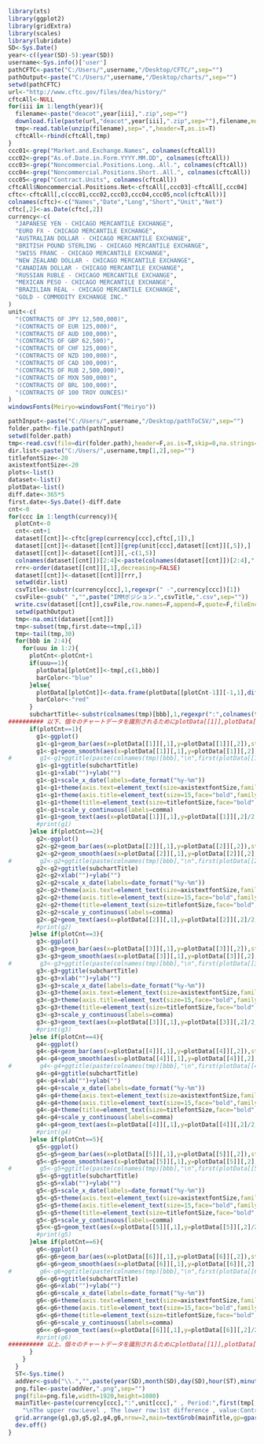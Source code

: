 ```r
library(xts)
library(ggplot2)
library(gridExtra)
library(scales)
library(lubridate)
SD<-Sys.Date()
year<-c((year(SD)-5):year(SD))
username<-Sys.info()['user']
pathCFTC<-paste("C:/Users/",username,"/Desktop/CFTC/",sep="")
pathOutput<-paste("C:/Users/",username,"/Desktop/charts/",sep="")
setwd(pathCFTC)
url<-"http://www.cftc.gov/files/dea/history/"
cftcAll<-NULL
for(iii in 1:length(year)){
  filename<-paste("deacot",year[iii],".zip",sep="")
  download.file(paste(url,"deacot",year[iii],".zip",sep=""),filename,mode="wb")
  tmp<-read.table(unzip(filename),sep=",",header=T,as.is=T)
  cftcAll<-rbind(cftcAll,tmp)
}
ccc01<-grep("Market.and.Exchange.Names", colnames(cftcAll))
ccc02<-grep("As.of.Date.in.Form.YYYY.MM.DD", colnames(cftcAll))
ccc03<-grep("Noncommercial.Positions.Long..All.", colnames(cftcAll))
ccc04<-grep("Noncommercial.Positions.Short..All.", colnames(cftcAll))
ccc05<-grep("Contract.Units", colnames(cftcAll))
cftcAll$Noncommercial.Positions.Net<-cftcAll[,ccc03]-cftcAll[,ccc04]
cftc<-cftcAll[,c(ccc01,ccc02,ccc03,ccc04,ccc05,ncol(cftcAll))]
colnames(cftc)<-c("Names","Date","Long","Short","Unit","Net")
cftc[,2]<-as.Date(cftc[,2])
currency<-c(
  "JAPANESE YEN - CHICAGO MERCANTILE EXCHANGE",
  "EURO FX - CHICAGO MERCANTILE EXCHANGE",
  "AUSTRALIAN DOLLAR - CHICAGO MERCANTILE EXCHANGE",
  "BRITISH POUND STERLING - CHICAGO MERCANTILE EXCHANGE",
  "SWISS FRANC - CHICAGO MERCANTILE EXCHANGE",
  "NEW ZEALAND DOLLAR - CHICAGO MERCANTILE EXCHANGE",
  "CANADIAN DOLLAR - CHICAGO MERCANTILE EXCHANGE",
  "RUSSIAN RUBLE - CHICAGO MERCANTILE EXCHANGE",
  "MEXICAN PESO - CHICAGO MERCANTILE EXCHANGE",
  "BRAZILIAN REAL - CHICAGO MERCANTILE EXCHANGE",
  "GOLD - COMMODITY EXCHANGE INC."
)
unit<-c(
  "(CONTRACTS OF JPY 12,500,000)",
  "(CONTRACTS OF EUR 125,000)",
  "(CONTRACTS OF AUD 100,000)",
  "(CONTRACTS OF GBP 62,500)",
  "(CONTRACTS OF CHF 125,000)",
  "(CONTRACTS OF NZD 100,000)",
  "(CONTRACTS OF CAD 100,000)",
  "(CONTRACTS OF RUB 2,500,000)",
  "(CONTRACTS OF MXN 500,000)",
  "(CONTRACTS OF BRL 100,000)",
  "(CONTRACTS OF 100 TROY OUNCES)"
)
windowsFonts(Meiryo=windowsFont("Meiryo"))
```

```r
pathInput<-paste("C:/Users/",username,"/Desktop/pathToCSV/",sep="")
folder.path<-file.path(pathInput)
setwd(folder.path)
tmp<-read.csv(file=dir(folder.path),header=F,as.is=T,skip=0,na.strings=c("", "NA"))
dir.list<-paste("C:/Users/",username,tmp[1,2],sep="")
titlefontSize<-20
axistextfontSize<-20
plots<-list()
dataset<-list()
plotData<-list()
diff.date<-365*5
first.date<-Sys.Date()-diff.date
cnt<-0
for(ccc in 1:length(currency)){
  plotCnt<-0
  cnt<-cnt+1
  dataset[[cnt]]<-cftc[grep(currency[ccc],cftc[,1]),]
  dataset[[cnt]]<-dataset[[cnt]][grep(unit[ccc],dataset[[cnt]][,5]),]
  dataset[[cnt]]<-dataset[[cnt]][,-c(1,5)]
  colnames(dataset[[cnt]])[2:4]<-paste(colnames(dataset[[cnt]])[2:4],":",currency[ccc],sep="")
  rrr<-order(dataset[[cnt]][,1],decreasing=FALSE)
  dataset[[cnt]]<-dataset[[cnt]][rrr,]
  setwd(dir.list)
  csvTitle<-substr(currency[ccc],1,regexpr(" -",currency[ccc])[1])
  csvFile<-gsub(" ","",paste("IMMポジション.",csvTitle,".csv",sep=""))    
  write.csv(dataset[[cnt]],csvFile,row.names=F,append=F,quote=F,fileEncoding="UTF-8")
  setwd(pathOutput)
  tmp<-na.omit(dataset[[cnt]])
  tmp<-subset(tmp,first.date<=tmp[,1])
  tmp<-tail(tmp,30)
  for(bbb in 2:4){
    for(uuu in 1:2){
      plotCnt<-plotCnt+1
      if(uuu==1){  
        plotData[[plotCnt]]<-tmp[,c(1,bbb)]
        barColor<-"blue"  
      }else{
        plotData[[plotCnt]]<-data.frame(plotData[[plotCnt-1]][-1,1],diff(plotData[[plotCnt-1]][,2])) 
        barColor<-"red"  
      }
      subchartTitle<-substr(colnames(tmp)[bbb],1,regexpr(":",colnames(tmp)[bbb])-1)
########## 以下、個々のチャートデータを識別されるためにplotData[[1]],plotData[[2]]..plotData[[6]],g1,g2..g6としているが冗長に過ぎるため改良すること      
      if(plotCnt==1){
        g1<-ggplot()
        g1<-g1+geom_bar(aes(x=plotData[[1]][,1],y=plotData[[1]][,2]),stat="identity",position="identity",fill=barColor,alpha=0.1,color="black")
        g1<-g1+geom_smooth(aes(x=plotData[[1]][,1],y=plotData[[1]][,2],group=1),method=loess,color="red")
#        g1<-g1+ggtitle(paste(colnames(tmp)[bbb],"\n",first(plotData[[1]][,1]),"-",last(plotData[[1]][,1])))
        g1<-g1+ggtitle(subchartTitle)
        g1<-g1+xlab("")+ylab("")
        g1<-g1+scale_x_date(labels=date_format("%y-%m"))
        g1<-g1+theme(axis.text=element_text(size=axistextfontSize,family="Meiryo"))
        g1<-g1+theme(axis.title=element_text(size=15,face="bold",family="Meiryo"))
        g1<-g1+theme(title=element_text(size=titlefontSize,face="bold",family="Meiryo"))
        g1<-g1+scale_y_continuous(labels=comma)
        g1<-g1+geom_text(aes(x=plotData[[1]][,1],y=plotData[[1]][,2]/2,label=plotData[[1]][,2]),angle=90,vjust=0.5,hjust=0,size=4,family="Meiryo") 
        #print(g1)
      }else if(plotCnt==2){
        g2<-ggplot()
        g2<-g2+geom_bar(aes(x=plotData[[2]][,1],y=plotData[[2]][,2]),stat="identity",position="identity",fill=barColor,alpha=0.1,color="black")
        g2<-g2+geom_smooth(aes(x=plotData[[2]][,1],y=plotData[[2]][,2],group=1),method=loess,color="red")
#        g2<-g2+ggtitle(paste(colnames(tmp)[bbb],"\n",first(plotData[[2]][,1]),"-",last(plotData[[2]][,1])))
        g2<-g2+ggtitle(subchartTitle)
        g2<-g2+xlab("")+ylab("")
        g2<-g2+scale_x_date(labels=date_format("%y-%m"))
        g2<-g2+theme(axis.text=element_text(size=axistextfontSize,family="Meiryo"))
        g2<-g2+theme(axis.title=element_text(size=15,face="bold",family="Meiryo"))
        g2<-g2+theme(title=element_text(size=titlefontSize,face="bold",family="Meiryo"))
        g2<-g2+scale_y_continuous(labels=comma)
        g2<-g2+geom_text(aes(x=plotData[[2]][,1],y=plotData[[2]][,2]/2,label=plotData[[2]][,2]),angle=90,vjust=0.5,hjust=0,size=4,family="Meiryo") 
        #print(g2)
      }else if(plotCnt==3){
        g3<-ggplot()
        g3<-g3+geom_bar(aes(x=plotData[[3]][,1],y=plotData[[3]][,2]),stat="identity",position="identity",fill=barColor,alpha=0.1,color="black")
        g3<-g3+geom_smooth(aes(x=plotData[[3]][,1],y=plotData[[3]][,2],group=1),method=loess,color="red")
#        g3<-g3+ggtitle(paste(colnames(tmp)[bbb],"\n",first(plotData[[3]][,1]),"-",last(plotData[[3]][,1])))
        g3<-g3+ggtitle(subchartTitle)
        g3<-g3+xlab("")+ylab("")
        g3<-g3+scale_x_date(labels=date_format("%y-%m"))
        g3<-g3+theme(axis.text=element_text(size=axistextfontSize,family="Meiryo"))
        g3<-g3+theme(axis.title=element_text(size=15,face="bold",family="Meiryo"))
        g3<-g3+theme(title=element_text(size=titlefontSize,face="bold",family="Meiryo"))
        g3<-g3+scale_y_continuous(labels=comma)
        g3<-g3+geom_text(aes(x=plotData[[3]][,1],y=plotData[[3]][,2]/2,label=plotData[[3]][,2]),angle=90,vjust=0.5,hjust=0,size=4,family="Meiryo") 
        #print(g3)
      }else if(plotCnt==4){
        g4<-ggplot()
        g4<-g4+geom_bar(aes(x=plotData[[4]][,1],y=plotData[[4]][,2]),stat="identity",position="identity",fill=barColor,alpha=0.1,color="black")
        g4<-g4+geom_smooth(aes(x=plotData[[4]][,1],y=plotData[[4]][,2],group=1),method=loess,color="red")
#        g4<-g4+ggtitle(paste(colnames(tmp)[bbb],"\n",first(plotData[[4]][,1]),"-",last(plotData[[4]][,1])))
        g4<-g4+ggtitle(subchartTitle)
        g4<-g4+xlab("")+ylab("")
        g4<-g4+scale_x_date(labels=date_format("%y-%m"))
        g4<-g4+theme(axis.text=element_text(size=axistextfontSize,family="Meiryo"))
        g4<-g4+theme(axis.title=element_text(size=15,face="bold",family="Meiryo"))
        g4<-g4+theme(title=element_text(size=titlefontSize,face="bold",family="Meiryo"))
        g4<-g4+scale_y_continuous(labels=comma)
        g4<-g4+geom_text(aes(x=plotData[[4]][,1],y=plotData[[4]][,2]/2,label=plotData[[4]][,2]),angle=90,vjust=0.5,hjust=0,size=4,family="Meiryo") 
        #print(g4)
      }else if(plotCnt==5){
        g5<-ggplot()
        g5<-g5+geom_bar(aes(x=plotData[[5]][,1],y=plotData[[5]][,2]),stat="identity",position="identity",fill=barColor,alpha=0.1,color="black")
        g5<-g5+geom_smooth(aes(x=plotData[[5]][,1],y=plotData[[5]][,2],group=1),method=loess,color="red")
#        g5<-g5+ggtitle(paste(colnames(tmp)[bbb],"\n",first(plotData[[5]][,1]),"-",last(plotData[[5]][,1])))
        g5<-g5+ggtitle(subchartTitle)
        g5<-g5+xlab("")+ylab("")
        g5<-g5+scale_x_date(labels=date_format("%y-%m"))
        g5<-g5+theme(axis.text=element_text(size=axistextfontSize,family="Meiryo"))
        g5<-g5+theme(axis.title=element_text(size=15,face="bold",family="Meiryo"))
        g5<-g5+theme(title=element_text(size=titlefontSize,face="bold",family="Meiryo"))
        g5<-g5+scale_y_continuous(labels=comma)
        g5<<-g5+geom_text(aes(x=plotData[[5]][,1],y=plotData[[5]][,2]/2,label=plotData[[5]][,2]),angle=90,vjust=0.5,hjust=0,size=4,family="Meiryo") 
        #print(g5)
      }else if(plotCnt==6){
        g6<-ggplot()
        g6<-g6+geom_bar(aes(x=plotData[[6]][,1],y=plotData[[6]][,2]),stat="identity",position="identity",fill=barColor,alpha=0.1,color="black")
        g6<-g6+geom_smooth(aes(x=plotData[[6]][,1],y=plotData[[6]][,2],group=1),method=loess,color="red")
#        g6<-g6+ggtitle(paste(colnames(tmp)[bbb],"\n",first(plotData[[6]][,1]),"-",last(plotData[[6]][,1])))
        g6<-g6+ggtitle(subchartTitle)
        g6<-g6+xlab("")+ylab("")
        g6<-g6+scale_x_date(labels=date_format("%y-%m"))
        g6<-g6+theme(axis.text=element_text(size=axistextfontSize,family="Meiryo"))
        g6<-g6+theme(axis.title=element_text(size=15,face="bold",family="Meiryo"))
        g6<-g6+theme(title=element_text(size=titlefontSize,face="bold",family="Meiryo"))
        g6<-g6+scale_y_continuous(labels=comma)
        g6<<-g6+geom_text(aes(x=plotData[[6]][,1],y=plotData[[6]][,2]/2,label=plotData[[6]][,2]),angle=90,vjust=0.5,hjust=0,size=4,family="Meiryo") 
        #print(g6)
########## 以上、個々のチャートデータを識別されるためにplotData[[1]],plotData[[2]]..plotData[[6]],g1,g2..g6としているが冗長に過ぎるため改良すること      
      }
    }
  }
  ST<-Sys.time()  
  addVer<-gsub("\\.","",paste(year(SD),month(SD),day(SD),hour(ST),minute(ST),second(ST),sep=""))
  png.file<-paste(addVer,".png",sep="")
  png(file=png.file,width=1920,height=1080)
  mainTitle<-paste(currency[ccc],":",unit[ccc]," , Period:",first(tmp[,1]),"-",last(tmp[,1]),
    "\nThe upper row:Level , The lower row:1st difference , value:Contracts , Data Source:U.S.Commodity Futures Trading Commission")
  grid.arrange(g1,g3,g5,g2,g4,g6,nrow=2,main=textGrob(mainTitle,gp=gpar(fontsize=29, fontfamily="Meiryo")))
  dev.off()
}
```